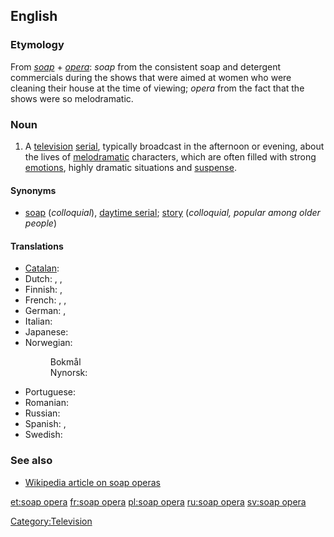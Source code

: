 ==English==

===Etymology===
From ''[[soap]]'' + ''[[opera]]'': ''soap'' from the consistent soap and detergent commercials during the shows that were aimed at women who were cleaning their house at the time of viewing; ''opera'' from the fact that the shows were so melodramatic.

===Noun===
{{en-noun|sg=[[soap]] [[opera]]}}

# A [[television]] [[serial]], typically broadcast in the afternoon or evening, about the lives of [[melodramatic]] characters, which are often filled with strong [[emotion]]s, highly dramatic situations and [[suspense]].

====Synonyms====
* [[soap]] (''colloquial''), [[daytime serial]]; [[story]] (''colloquial, popular among older people'')

====Translations====
{{trans-top|television serial}}
* [[Catalan]]: {{t-|ca|culebrot|m}}
* Dutch: {{t+|nl|soap|f}}, {{t|nl|soapreeks}} '' '', {{t|nl|soapserie}} '' ''
* Finnish: {{t-|fi|saippuasarja}}, {{t-|fi|saippuaooppera}}
* French: {{t+|fr|feuilleton|m}}, {{t+|fr|soap opera|m}}, {{t+|fr|soap|m}}
* German: {{t+|de|soap|f|alt=Soap}}, {{t+|de|Seifenoper|f}}
* Italian: {{t-|it|telenovela|f}}
* Japanese: {{t-|ja|昼メロ|tr=hirumero|sc=Jpan}}
* Norwegian:
*: Bokmål {{t-|no|såpeopera|m}}
*: Nynorsk: {{t-|no|såpeopera|m}}
{{trans-mid}}
* Portuguese: {{t-|pt|telenovela|f}}
* Romanian: {{t|ro|telenovelă|f}}
* Russian: {{t|ru|мыльная опера|f|tr=mýl'naja ópera|sc=Cyrl}}
* Spanish: {{t+|es|telenovela|f}}, {{t|es|culebrón|m}}
* Swedish: {{t-|sv|såpopera|c}}
{{trans-bottom}}

===See also===
* [[w:soap_opera|Wikipedia article on soap operas]]

[[Category:Television]]

[[et:soap opera]]
[[fr:soap opera]]
[[pl:soap opera]]
[[ru:soap opera]]
[[sv:soap opera]]